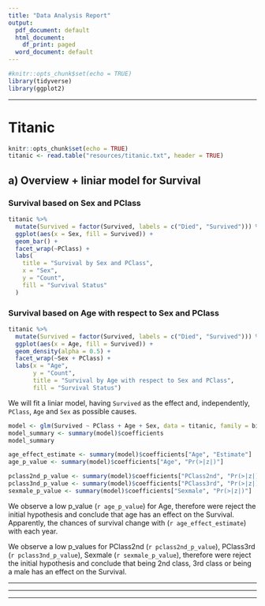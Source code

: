 ```yaml
---
title: "Data Analysis Report"
output:
  pdf_document: default
  html_document:
    df_print: paged
  word_document: default
---
```


```r
#knitr::opts_chunk$set(echo = TRUE)
library(tidyverse)
library(ggplot2)

```

***

# Titanic

```r
knitr::opts_chunk$set(echo = TRUE)
titanic <- read.table("resources/titanic.txt", header = TRUE)
```

## a) Overview + liniar model for Survival

### Survival based on Sex and PClass

```r
titanic %>%
  mutate(Survived = factor(Survived, labels = c("Died", "Survived"))) %>% 
  ggplot(aes(x = Sex, fill = Survived)) +
  geom_bar() +
  facet_wrap(~PClass) +
  labs(
    title = "Survival by Sex and PClass",
    x = "Sex",
    y = "Count",
    fill = "Survival Status"
  )
```

### Survival based on Age with respect to Sex and PClass
```r
titanic %>%
  mutate(Survived = factor(Survived, labels = c("Died", "Survived"))) %>% 
  ggplot(aes(x = Age, fill = Survived)) +
  geom_density(alpha = 0.5) +
  facet_wrap(~Sex + PClass) +
  labs(x = "Age",
       y = "Count",
       title = "Survival by Age with respect to Sex and PClass",
       fill = "Survival Status")
```


We will fit a liniar model, having `Survived` as the effect and, independently, `PClass`, `Age` and `Sex` as possible causes.

```r
model <- glm(Survived ~ PClass + Age + Sex, data = titanic, family = binomial)
model_summary <- summary(model)$coefficients
model_summary
```

```r
age_effect_estimate <- summary(model)$coefficients["Age", "Estimate"]
age_p_value <- summary(model)$coefficients["Age", "Pr(>|z|)"]

pclass2nd_p_value <- summary(model)$coefficients["PClass2nd", "Pr(>|z|)"]
pclass3nd_p_value <- summary(model)$coefficients["PClass3rd", "Pr(>|z|)"]
sexmale_p_value <- summary(model)$coefficients["Sexmale", "Pr(>|z|)"]
```


We observe a low p_value (`r age_p_value`) for Age, therefore were reject the initial hypothesis and conclude that age has an effect on the Survival. Apparently, the chances of survival change with (`r age_effect_estimate`) with each year.

We observe a low p_values for PClass2nd (`r pclass2nd_p_value`), PClass3rd (`r pclass3nd_p_value`), Sexmale (`r sexmale_p_value`), therefore were reject the initial hypothesis and conclude that being 2nd class, 3rd class or being a male has an effect on the Survival. 

***
***
***
